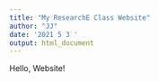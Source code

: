 ```yaml
---
title: "My ResearchE Class Website"
author: "JJ"
date: '2021 5 3 '
output: html_document
---
```


Hello, Website!